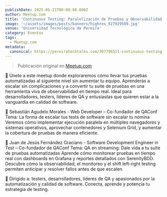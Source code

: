 ```yaml
---
publishDate: 2025-05-21T00:00:00.000Z
author: Meetup.com
title: 'Continuous Testing: Paralelización de Pruebas y Observabilidad'
image: '~/assets/images/posts/banners/highres_527929509.jpg'
venue: 'Universidad Tecnológica de Pereira'
category: Eventos
tags:
  - Meetup.com
metadata:
  canonical: https://pereiratechtalks.com/307796521-continuous-testing
---
```


> Publicación original en [Meetup.com](https://www.meetup.com/pereira-tech-talks/events/307796521/)

🚀 Únete a este meetup donde exploraremos cómo llevar tus pruebas automatizadas al siguiente nivel sin aumentar tu equipo. Aprenderás a escalar sin complicaciones y a convertir tu suite de pruebas en una herramienta viva de observabilidad en tiempo real. Ideal para desarrolladores, testers, líderes de QA y entusiastas que quieren estar a la vanguardia en calidad de software.

🎤 Sebastián Agudelo Morales - Web Developer – Co-fundador de QAConf
Tema: La forma de escalar tus tests de software sin escalar tu nómina
Veremos cómo implementar ejecución paralela en múltiples navegadores y sistemas operativos, aprovechar contenedores y Selenium Grid, y aumentar la cobertura de pruebas de manera eficiente.

🎤 Juan de Jesús Fernández Graciano - Software Development Engineer in Test – Co-fundador de QAConf
Tema: QA en streaming: Dale vida a tu suite de pruebas automatizadas
Aprende cómo monitorear pruebas en tiempo real con dashboards en Grafana y reportes detallados con SerenityBDD. Descubre cómo la observabilidad, el monitoreo y el shift left-right testing permiten anticipar y resolver fallos antes de que escalen.

📍 Dirigido a: testers, desarrolladores, líderes de QA y apasionados por la automatización y calidad de software. Conecta, aprende y potencia tu estrategia de testing.
